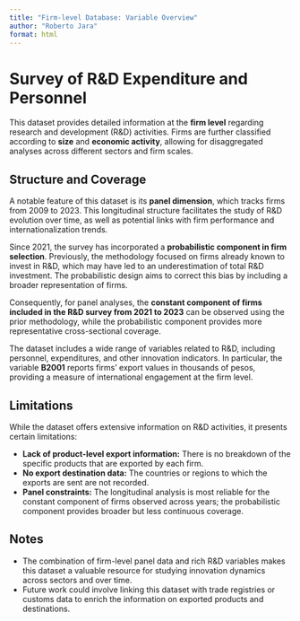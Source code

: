 ```yaml
---
title: "Firm-level Database: Variable Overview"
author: "Roberto Jara"
format: html
---
```


# Survey of R&D Expenditure and Personnel

This dataset provides detailed information at the **firm level** regarding research and development (R&D) activities. Firms are further classified according to **size** and **economic activity**, allowing for disaggregated analyses across different sectors and firm scales.

## Structure and Coverage

A notable feature of this dataset is its **panel dimension**, which tracks firms from 2009 to 2023. This longitudinal structure facilitates the study of R&D evolution over time, as well as potential links with firm performance and internationalization trends.

Since 2021, the survey has incorporated a **probabilistic component in firm selection**. Previously, the methodology focused on firms already known to invest in R&D, which may have led to an underestimation of total R&D investment. The probabilistic design aims to correct this bias by including a broader representation of firms.

Consequently, for panel analyses, the **constant component of firms included in the R&D survey from 2021 to 2023** can be observed using the prior methodology, while the probabilistic component provides more representative cross-sectional coverage.

The dataset includes a wide range of variables related to R&D, including personnel, expenditures, and other innovation indicators. In particular, the variable **B2001** reports firms’ export values in thousands of pesos, providing a measure of international engagement at the firm level.

## Limitations

While the dataset offers extensive information on R&D activities, it presents certain limitations:

-   **Lack of product-level export information:** There is no breakdown of the specific products that are exported by each firm.\
-   **No export destination data:** The countries or regions to which the exports are sent are not recorded.\
-   **Panel constraints:** The longitudinal analysis is most reliable for the constant component of firms observed across years; the probabilistic component provides broader but less continuous coverage.

## Notes

-   The combination of firm-level panel data and rich R&D variables makes this dataset a valuable resource for studying innovation dynamics across sectors and over time.\
-   Future work could involve linking this dataset with trade registries or customs data to enrich the information on exported products and destinations.
